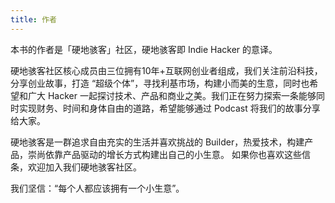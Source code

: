 ```yaml
---
title: 作者
---
```


本书的作者是「硬地骇客」社区，硬地骇客即 Indie Hacker 的意译。

硬地骇客社区核心成员由三位拥有10年+互联网创业者组成，我们关注前沿科技，分享创业故事，打造 “超级个体”，寻找利基市场，构建小而美的生意，同时也希望和广大 Hacker 一起探讨技术、产品和商业之美。我们正在努力探索一条能够同时实现财务、时间和身体自由的道路，希望能够通过 Podcast 将我们的故事分享给大家。

硬地骇客是一群追求自由充实的生活并喜欢挑战的 Builder，热爱技术，构建产品，崇尚依靠产品驱动的增长方式构建出自己的小生意。 如果你也喜欢这些信条，欢迎加入我们硬地骇客社区。

我们坚信：“每个人都应该拥有一个小生意”。
